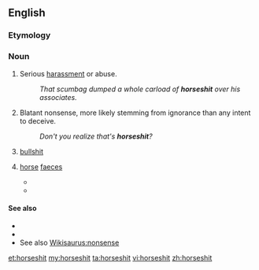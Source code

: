 ==English==

===Etymology===
{{compound|horse|shit|lang=en}}

===Noun===
{{en-noun|-}}

# {{lb|en|vulgar|slang}} Serious [[harassment]] or abuse.
#: ''That scumbag dumped a whole carload of '''horseshit''' over his associates.''
# {{lb|en|vulgar|slang}} Blatant nonsense, more likely stemming from ignorance than any intent to deceive.
#: ''Don't you realize that's '''horseshit'''?''
# {{lb|en|vulgar|slang}} [[bullshit]]
# {{lb|en|literally}} [[horse]] [[faeces]]
#* {{quote-book|year=2001|author=Gil Roscoe|title=Company of Thieves|url=https://books.google.com/books?id=qP0u_f4Wm04C|page=54|pageurl=https://books.google.com/books?id=qP0u_f4Wm04C&dq=%22horseshit%22|passage=A huge one. It was my job to mix the '''horseshit''' in with the soil. Great big wheelbarrows full of '''horseshit'''. We used to drive around to farms that had horses and ask them if we could shovel up their '''horseshit'''.}}
#* {{quote-book|year=2012|author=Laurel Dewey|title=Betty's (Little Basement) Garden|url=https://books.google.com/books?id=d21Irx2h9y4C|page=253|pageurl=https://books.google.com/books?id=d21Irx2h9y4C&pg=PA253&dq=%22horseshit%22|passage=The aroma was a mix of cedar, hay and '''horseshit''' but somehow, Betty found it pleasantly intoxicating.}}

====See also====
* {{l|en|bullshit}}
* {{l|en|chickenshit}}
* See also [[Wikisaurus:nonsense]]

[[et:horseshit]]
[[my:horseshit]]
[[ta:horseshit]]
[[vi:horseshit]]
[[zh:horseshit]]